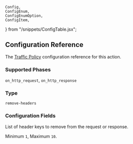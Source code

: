 	Config,
	ConfigEnum,
	ConfigEnumOption,
	ConfigItem,
} from "/snippets/ConfigTable.jsx";

## Configuration Reference

The [Traffic Policy](/traffic-policy/) configuration
reference for this action.

### Supported Phases

`on_http_request`, `on_http_response`

### Type

`remove-headers`

### Configuration Fields

<Config>
	<ConfigItem title="headers" type="array of strings" required={true}>
		<p>List of header keys to remove from the request or response.</p>
		<p>
			Minimum <code>1</code>, Maximum <code>10</code>.
		</p>
	</ConfigItem>
</Config>

